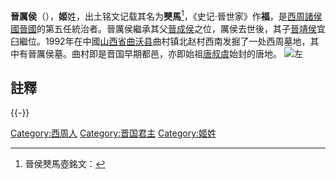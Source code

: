 {{Infobox 先秦君主
|图像=
|图说=
|名称= 晉厉侯
|姓=姬
|氏=晉
|名=僰馬
|字=
|别名=
|别字=
|谥号=厉侯
|时代=[[西周|西周]]
|国家=[[晉國|晉國]]
|出生=
|逝世=前859年
|在位=？－前859年
|父=[[晉成侯|晉成侯]]
|子女=[[晉靖侯|晉靖侯]]
}}
'''晉厲侯'''（{{bd|？||前859年||J}}），'''姬'''姓，出土铭文记载其名为'''僰馬'''<ref>晉侯僰馬壺銘文：{{来源请求|“隹（唯）正月[初]吉，王在□，[各]（格）[于][大][室]，□□[右]僰馬，王乎（呼）[作]冊□□令（命）僰馬□□[攸]勒，敢對揚天子休，用作朕[文]考成侯[寶][盤]，[其]萬年[永]□。”}}</ref>，《史记·晉世家》作'''福'''，是[[西周|西周]][[諸侯國|諸侯國]][[晉國|晉國]]的第五任統治者。晉厲侯繼承其父[[晉成侯|晉成侯]]之位，厲侯去世後，其子[[晉靖侯|晉靖侯]]宜臼繼位。1992年在中國[[山西省|山西省]][[曲沃县|曲沃县]]曲村镇北赵村西南发掘了一处西周墓地，其中有晉厲侯墓。曲村即是晋国早期都邑，亦即始祖[[唐叔虞|唐叔虞]]始封的唐地。
[[File:Western_Zhou_Bronze_Bo_Pot_(10098832915).jpg|左]]

==註釋==
{{reflist}}

{{-}}
{{中国皇帝|父[[晉成侯|晉成侯]]|子[[晉靖侯|晉靖侯]]|[[晉國君主|晉國君主]]|前？年－前859年}}
{{晋国君主}}
[[Category:西周人|Category:西周人]]
[[Category:晋国君主|Category:晋国君主]]
[[Category:姬姓|Category:姬姓]]